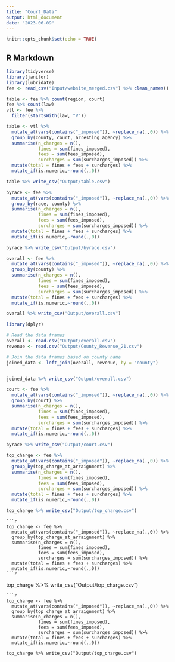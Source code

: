 ```yaml
---
title: "Court_Data"
output: html_document
date: "2023-06-09"
---
```


```r
knitr::opts_chunk$set(echo = TRUE)
```

## R Markdown
```r
library(tidyverse)
library(janitor)
library(lubridate)
fee <- read_csv("Input/website_merged.csv") %>% clean_names()
```

```r
table <- fee %>% count(region, court)
fee %>% count(law)
vtl <- fee %>% 
  filter(startsWith(law, "V"))

table <- vtl %>% 
  mutate_at(vars(contains("_imposed")), ~replace_na(.,0)) %>%
  group_by(county, court, arresting_agency) %>%
  summarise(n_charges = n(),
            fines = sum(fines_imposed),
            fees = sum(fees_imposed),
            surcharges = sum(surcharges_imposed)) %>%
  mutate(total = fines + fees + surcharges) %>%
  mutate_if(is.numeric,~round(.,0))

table %>% write_csv("Output/table.csv")
```

```r

byrace <- fee %>% 
  mutate_at(vars(contains("_imposed")), ~replace_na(.,0)) %>%
  group_by(race, county) %>%
  summarise(n_charges = n(),
            fines = sum(fines_imposed),
            fees = sum(fees_imposed),
            surcharges = sum(surcharges_imposed)) %>%
  mutate(total = fines + fees + surcharges) %>%
  mutate_if(is.numeric,~round(.,0))

byrace %>% write_csv("Output/byrace.csv")

```

```r
overall <- fee %>% 
  mutate_at(vars(contains("_imposed")), ~replace_na(.,0)) %>%
  group_by(county) %>%
  summarise(n_charges = n(),
            fines = sum(fines_imposed),
            fees = sum(fees_imposed),
            surcharges = sum(surcharges_imposed)) %>%
  mutate(total = fines + fees + surcharges) %>%
  mutate_if(is.numeric,~round(.,0))

overall %>% write_csv("Output/overall.csv")
```

```r
library(dplyr)

# Read the data frames
overall <- read.csv("Output/overall.csv")
revenue <- read.csv("Output/County_Revenue_21.csv")

# Join the data frames based on county name
joined_data <- left_join(overall, revenue, by = "county")


joined_data %>% write_csv("Output/overall.csv")

```

```r
court <- fee %>% 
  mutate_at(vars(contains("_imposed")), ~replace_na(.,0)) %>%
  group_by(court) %>%
  summarise(n_charges = n(),
            fines = sum(fines_imposed),
            fees = sum(fees_imposed),
            surcharges = sum(surcharges_imposed)) %>%
  mutate(total = fines + fees + surcharges) %>%
  mutate_if(is.numeric,~round(.,0))

byrace %>% write_csv("Output/court.csv")
```

```r

top_charge <- fee %>% 
  mutate_at(vars(contains("_imposed")), ~replace_na(.,0)) %>%
  group_by(top_charge_at_arraignment) %>%
  summarise(n_charges = n(),
            fines = sum(fines_imposed),
            fees = sum(fees_imposed),
            surcharges = sum(surcharges_imposed)) %>%
  mutate(total = fines + fees + surcharges) %>%
  mutate_if(is.numeric,~round(.,0))

top_charge %>% write_csv("Output/top_charge.csv")
```
```
```r
top_charge <- fee %>% 
  mutate_at(vars(contains("_imposed")), ~replace_na(.,0)) %>%
  group_by(top_charge_at_arraignment) %>%
  summarise(n_charges = n(),
            fines = sum(fines_imposed),
            fees = sum(fees_imposed),
            surcharges = sum(surcharges_imposed)) %>%
  mutate(total = fines + fees + surcharges) %>%
  mutate_if(is.numeric,~round(.,0))
```r

```

top_charge %>% write_csv("Output/top_charge.csv")
```
```r
top_charge <- fee %>% 
  mutate_at(vars(contains("_imposed")), ~replace_na(.,0)) %>%
  group_by(top_charge_at_arraignment) %>%
  summarise(n_charges = n(),
            fines = sum(fines_imposed),
            fees = sum(fees_imposed),
            surcharges = sum(surcharges_imposed)) %>%
  mutate(total = fines + fees + surcharges) %>%
  mutate_if(is.numeric,~round(.,0))

top_charge %>% write_csv("Output/top_charge.csv")
```
